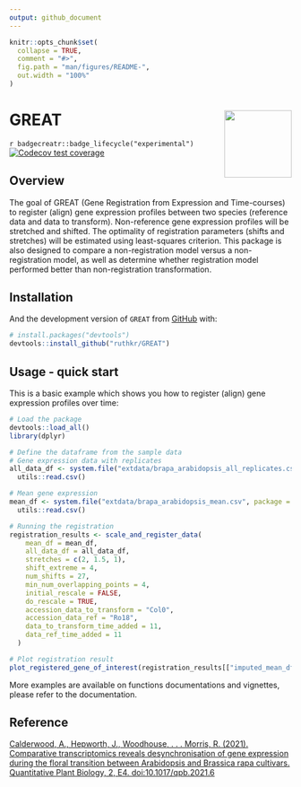 ```yaml
---
output: github_document
---
```


<!-- README.md is generated from README.Rmd. Please edit that file -->

```r
knitr::opts_chunk$set(
  collapse = TRUE,
  comment = "#>",
  fig.path = "man/figures/README-",
  out.width = "100%"
)
```

# GREAT <img src="man/figures/logo.png" align="right" width="120"/>

<!-- badges: start -->
`r badgecreatr::badge_lifecycle("experimental")`
[![Codecov test coverage](https://codecov.io/gh/ruthkr/GREAT/branch/master/graph/badge.svg?token=L6TNLEPLLO)](https://codecov.io/gh/ruthkr/GREAT)
<!-- [![](https://img.shields.io/github/last-commit/federicomarini/GeneTonic.svg)](https://github.com/federicomarini/GeneTonic/commits/master) -->
<!-- badges: end -->

## Overview

The goal of GREAT (Gene Registration from Expression and Time-courses) to register (align) gene expression profiles between two species (reference data and data to transform). Non-reference gene expression profiles will be stretched and shifted. The optimality of registration parameters (shifts and stretches) will be estimated using least-squares criterion. This package is also designed to compare a non-registration model versus a non-registration model, as well as determine whether registration model performed better than non-registration transformation.

## Installation

<!--
You can install the released version of GREAT from [CRAN](https://CRAN.R-project.org) with:

``` r
install.packages("GREAT")
```
-->

And the development version of `GREAT` from [GitHub](https://github.com/) with:

``` r
# install.packages("devtools")
devtools::install_github("ruthkr/GREAT")
```
## Usage - quick start

This is a basic example which shows you how to register (align) gene expression profiles over time:

```r
# Load the package
devtools::load_all()
library(dplyr)
```

```r
# Define the dataframe from the sample data
# Gene expression data with replicates
all_data_df <- system.file("extdata/brapa_arabidopsis_all_replicates.csv", package = "GREAT") %>%
  utils::read.csv()

# Mean gene expression 
mean_df <- system.file("extdata/brapa_arabidopsis_mean.csv", package = "GREAT") %>%
  utils::read.csv()

# Running the registration
registration_results <- scale_and_register_data(
    mean_df = mean_df,
    all_data_df = all_data_df,
    stretches = c(2, 1.5, 1),
    shift_extreme = 4,
    num_shifts = 27,
    min_num_overlapping_points = 4,
    initial_rescale = FALSE,
    do_rescale = TRUE,
    accession_data_to_transform = "Col0",
    accession_data_ref = "Ro18",
    data_to_transform_time_added = 11,
    data_ref_time_added = 11
  )
```

```r
# Plot registration result
plot_registered_gene_of_interest(registration_results[["imputed_mean_df"]], ncol = 3)
```

More examples are available on functions documentations and vignettes, please refer to the documentation.


## Reference

[Calderwood, A., Hepworth, J., Woodhouse, . . . Morris, R. (2021). Comparative transcriptomics reveals desynchronisation of gene expression during the floral transition between Arabidopsis and Brassica rapa cultivars. Quantitative Plant Biology, 2, E4. doi:10.1017/qpb.2021.6](https://www.cambridge.org/core/journals/quantitative-plant-biology/article/comparative-transcriptomics-reveals-desynchronisation-of-gene-expression-during-the-floral-transition-between-arabidopsis-and-brassica-rapa-cultivars/811BFDFA14F4BCC9C7F0ECC7CE103BB6)


